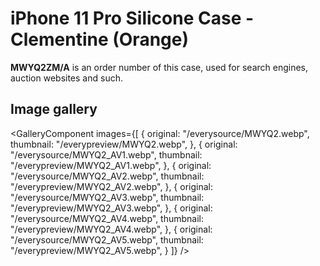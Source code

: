 
# iPhone 11 Pro Silicone Case - Clementine (Orange)

<Callout type='info' emoji='👉🏻'>**MWYQ2ZM/A** is an order number of this case, used for search engines, auction websites and such.</Callout>

## Image gallery

<GalleryComponent
    images={[
      {
        original: "/everysource/MWYQ2.webp",
        thumbnail: "/everypreview/MWYQ2.webp",
      },
      {
        original: "/everysource/MWYQ2_AV1.webp",
        thumbnail: "/everypreview/MWYQ2_AV1.webp",
      },
      {
        original: "/everysource/MWYQ2_AV2.webp",
        thumbnail: "/everypreview/MWYQ2_AV2.webp",
      },
      {
        original: "/everysource/MWYQ2_AV3.webp",
        thumbnail: "/everypreview/MWYQ2_AV3.webp",
      },
      {
        original: "/everysource/MWYQ2_AV4.webp",
        thumbnail: "/everypreview/MWYQ2_AV4.webp",
      },
      {
        original: "/everysource/MWYQ2_AV5.webp",
        thumbnail: "/everypreview/MWYQ2_AV5.webp",
      }
    ]}
  />
